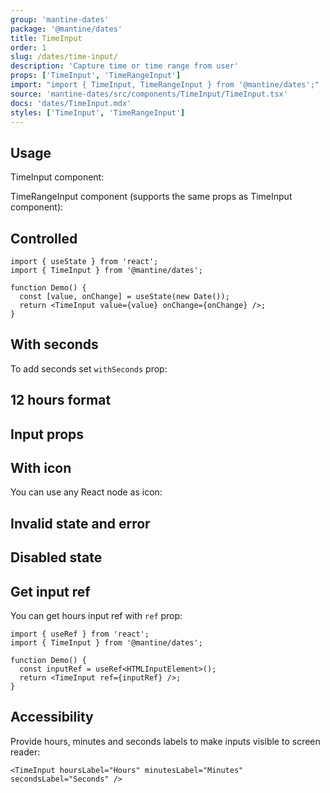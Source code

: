 ```yaml
---
group: 'mantine-dates'
package: '@mantine/dates'
title: TimeInput
order: 1
slug: /dates/time-input/
description: 'Capture time or time range from user'
props: ['TimeInput', 'TimeRangeInput']
import: "import { TimeInput, TimeRangeInput } from '@mantine/dates';"
source: 'mantine-dates/src/components/TimeInput/TimeInput.tsx'
docs: 'dates/TimeInput.mdx'
styles: ['TimeInput', 'TimeRangeInput']
---
```



## Usage

TimeInput component:

<Demo data={TimeInputDemos.usage} />

TimeRangeInput component (supports the same props as TimeInput component):

<Demo data={TimeRangeInputDemos.usage} />

## Controlled

```tsx
import { useState } from 'react';
import { TimeInput } from '@mantine/dates';

function Demo() {
  const [value, onChange] = useState(new Date());
  return <TimeInput value={value} onChange={onChange} />;
}
```

## With seconds

To add seconds set `withSeconds` prop:

<Demo data={TimeInputDemos.withSeconds} />

## 12 hours format

<Demo data={TimeInputDemos.format} />

## Input props

<Demo data={TimeInputDemos.configurator} />

## With icon

You can use any React node as icon:

<Demo data={TimeInputDemos.icon} />

## Invalid state and error

<Demo data={TimeInputDemos.validation} />

## Disabled state

<Demo data={TimeInputDemos.disabled} />

## Get input ref

You can get hours input ref with `ref` prop:

```tsx
import { useRef } from 'react';
import { TimeInput } from '@mantine/dates';

function Demo() {
  const inputRef = useRef<HTMLInputElement>();
  return <TimeInput ref={inputRef} />;
}
```

## Accessibility

Provide hours, minutes and seconds labels to make inputs visible to screen reader:

```tsx
<TimeInput hoursLabel="Hours" minutesLabel="Minutes" secondsLabel="Seconds" />
```
